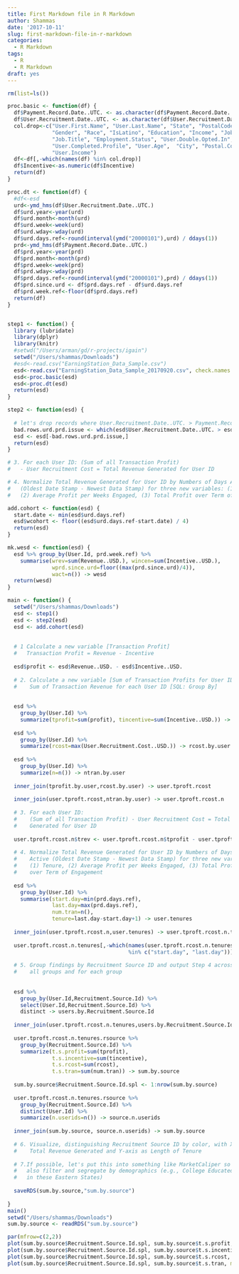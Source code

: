 ```yaml
---
title: First Markdown file in R Markdown
author: Shammas
date: '2017-10-11'
slug: first-markdown-file-in-r-markdown
categories:
  - R Markdown
tags:
  - R
  - R Markdown
draft: yes
---
```



```r
rm(list=ls())

proc.basic <- function(df) {
  df$Payment.Record.Date..UTC. <- as.character(df$Payment.Record.Date..UTC.)
  df$User.Recruitment.Date..UTC. <- as.character(df$User.Recruitment.Date..UTC.)
  col.drop<-c("User.First.Name", "User.Last.Name", "State", "PostalCode", "Region", 
              "Gender", "Race", "IsLatino", "Education", "Income", "Job.Function",
              "Job.Title", "Employment.Status", "User.Double.Opted.In",
              "User.Completed.Profile", "User.Age",  "City", "Postal.Code", "Is.Latino.",
              "User.Income")  
  df<-df[,-which(names(df) %in% col.drop)]
  df$Incentive<-as.numeric(df$Incentive)
  return(df)
}

proc.dt <- function(df) {
  #df<-esd
  urd<-ymd_hms(df$User.Recruitment.Date..UTC.)
  df$urd.year<-year(urd)
  df$urd.month<-month(urd)
  df$urd.week<-week(urd)
  df$urd.wday<-wday(urd)
  df$urd.days.ref<-round(interval(ymd("20000101"),urd) / ddays(1))
  prd<-ymd_hms(df$Payment.Record.Date..UTC.)
  df$prd.year<-year(prd)
  df$prd.month<-month(prd)
  df$prd.week<-week(prd)
  df$prd.wday<-wday(prd)
  df$prd.days.ref<-round(interval(ymd("20000101"),prd) / ddays(1))
  df$prd.since.urd <- df$prd.days.ref - df$urd.days.ref
  df$prd.week.ref<-floor(df$prd.days.ref)
  return(df)
}


step1 <- function() {
  library (lubridate)
  library(dplyr)
  library(knitr)
  #setwd("/Users/arman/gd/r-projects/igain")
  setwd("/Users/shammas/Downloads")
  #esd<-read.csv("EarningStation_Data_Sample.csv")
  esd<-read.csv("EarningStation_Data_Sample_20170920.csv", check.names = TRUE)
  esd<-proc.basic(esd)
  esd<-proc.dt(esd)
  return(esd)
}

step2 <- function(esd) {
  
  # let's drop records where User.Recruitment.Date..UTC. > Payment.Record.Date..UTC.
  bad.rows.urd.prd.issue <- which(esd$User.Recruitment.Date..UTC. > esd$Payment.Record.Date..UTC.)
  esd <- esd[-bad.rows.urd.prd.issue,]
  return(esd)
}

# 3. For each User ID: (Sum of all Transaction Profit)
#   - User Recruitment Cost = Total Revenue Generated for User ID

# 4. Normalize Total Revenue Generated for User ID by Numbers of Days Active 
#   (Oldest Date Stamp - Newest Data Stamp) for three new variables: (1) Tenure, 
#   (2) Average Profit per Weeks Engaged, (3) Total Profit over Term of Engagement

add.cohort <- function(esd) {
  start.date <- min(esd$urd.days.ref)
  esd$wcohort <- floor((esd$urd.days.ref-start.date) / 4)
  return(esd)
}

mk.wesd <- function(esd) { 
  esd %>% group_by(User.Id, prd.week.ref) %>% 
    summarise(wrev=sum(Revenue..USD.), wincen=sum(Incentive..USD.), 
              wprd.since.urd=floor((max(prd.since.urd)/4)),
              wact=n()) -> wesd
  return(wesd)
}

main <- function() {
  setwd("/Users/shammas/Downloads")
  esd <- step1()
  esd <- step2(esd)
  esd <- add.cohort(esd)
  
  
  # 1 Calculate a new variable [Transaction Profit]
  #   Transaction Profit = Revenue - Incentive
  
  esd$profit <- esd$Revenue..USD. - esd$Incentive..USD.
  
  # 2. Calculate a new variable [Sum of Transaction Profits for User ID]
  #    Sum of Transaction Revenue for each User ID [SQL: Group By]
  
  
  esd %>%
    group_by(User.Id) %>% 
    summarize(tprofit=sum(profit), tincentive=sum(Incentive..USD.)) -> tprofit.by.user
  
  esd %>%
    group_by(User.Id) %>% 
    summarize(rcost=max(User.Recruitment.Cost..USD.)) -> rcost.by.user
  
  esd %>%
    group_by(User.Id) %>% 
    summarize(n=n()) -> ntran.by.user
  
  inner_join(tprofit.by.user,rcost.by.user) -> user.tproft.rcost
  
  inner_join(user.tproft.rcost,ntran.by.user) -> user.tproft.rcost.n
  
  # 3. For each User ID: 
  #    (Sum of all Transaction Profit) - User Recruitment Cost = Total Revenue 
  #    Generated for User ID
  
  user.tproft.rcost.n$trev <- user.tproft.rcost.n$tprofit - user.tproft.rcost.n$rcost
  
  # 4. Normalize Total Revenue Generated for User ID by Numbers of Days 
  #    Active (Oldest Date Stamp - Newest Data Stamp) for three new variables: 
  #    (1) Tenure, (2) Average Profit per Weeks Engaged, (3) Total Profit 
  #    over Term of Engagement
  
  esd %>%
    group_by(User.Id) %>%
    summarise(start.day=min(prd.days.ref),
              last.day=max(prd.days.ref),
              num.tran=n(),
              tenure=last.day-start.day+1) -> user.tenures
  
  inner_join(user.tproft.rcost.n,user.tenures) -> user.tproft.rcost.n.tenures
  
  user.tproft.rcost.n.tenures[,-which(names(user.tproft.rcost.n.tenures) 
                                      %in% c("start.day", "last.day"))] -> user.tproft.rcost.n.tenures
  
  # 5. Group findings by Recruitment Source ID and output Step 4 across 
  #    all groups and for each group
  
  
  esd %>% 
    group_by(User.Id,Recruitment.Source.Id) %>% 
    select(User.Id,Recruitment.Source.Id) %>% 
    distinct -> users.by.Recruitment.Source.Id
  
  inner_join(user.tproft.rcost.n.tenures,users.by.Recruitment.Source.Id) -> user.tproft.rcost.n.tenures.rsource
  
  user.tproft.rcost.n.tenures.rsource %>% 
    group_by(Recruitment.Source.Id) %>%
    summarize(t.s.profit=sum(tprofit),
              t.s.incentive=sum(tincentive),
              t.s.rcost=sum(rcost),
              t.s.tran=sum(num.tran)) -> sum.by.source
  
  sum.by.source$Recruitment.Source.Id.spl <- 1:nrow(sum.by.source)
  
  user.tproft.rcost.n.tenures.rsource %>% 
    group_by(Recruitment.Source.Id) %>% 
    distinct(User.Id) %>% 
    summarize(n.userids=n()) -> source.n.userids
  
  inner_join(sum.by.source, source.n.userids) -> sum.by.source
  
  # 6. Visualize, distinguishing Recruitment Source ID by color, with X-axis 
  #    Total Revenue Generated and Y-axis as Length of Tenure
  
  # 7.If possible, let's put this into something like MarketCaliper so we can 
  #   also filter and segregate by demographics (e.g., College Educated who live 
  #   in these Eastern States) 
  
  saveRDS(sum.by.source,"sum.by.source")
  
}
main()
setwd("/Users/shammas/Downloads")
sum.by.source <- readRDS("sum.by.source")

```

```r
par(mfrow=c(2,2))
plot(sum.by.source$Recruitment.Source.Id.spl, sum.by.source$t.s.profit, main="profit/source",xlab="",ylab="")
plot(sum.by.source$Recruitment.Source.Id.spl, sum.by.source$t.s.incentive, main="incentive/source",xlab="",ylab="")
plot(sum.by.source$Recruitment.Source.Id.spl, sum.by.source$t.s.rcost, main="recruitement/source",xlab="",ylab="")
plot(sum.by.source$Recruitment.Source.Id.spl, sum.by.source$t.s.tran, main="transactions/source",xlab="",ylab="")
```
